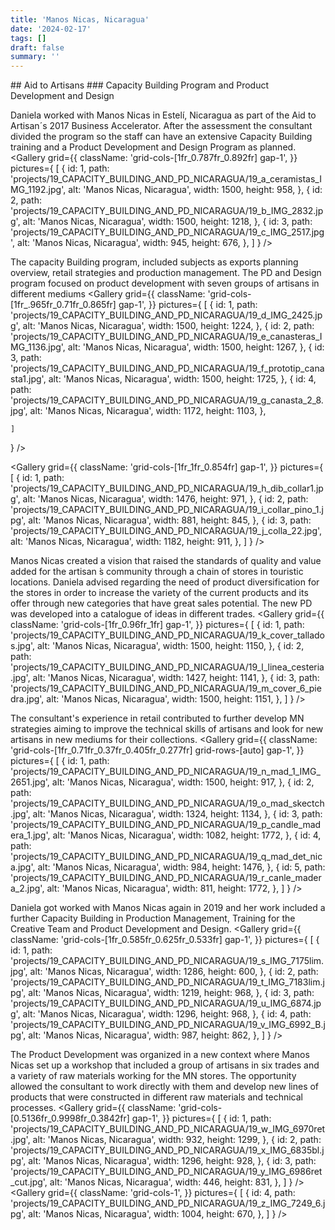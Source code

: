 ```yaml
---
title: 'Manos Nicas, Nicaragua'
date: '2024-02-17'
tags: []
draft: false
summary: ''
---
```

<DivContainer>
## Aid to Artisans
### Capacity Building Program and Product Development and Design 

Daniela worked with Manos Nicas in Estelí, Nicaragua as part of the Aid to Artisan´s 2017 Business Accelerator. After the assessment the consultant divided the program so the staff can have an extensive Capacity Building training and a Product Development and Design Program as planned.
<Gallery
  grid={{
    className: 'grid-cols-[1fr_0.787fr_0.892fr] gap-1',
  }} 
  pictures={
    [
      {
        id: 1,
        path: 'projects/19_CAPACITY_BUILDING_AND_PD_NICARAGUA/19_a_ceramistas_IMG_1192.jpg',
        alt: 'Manos Nicas, Nicaragua',
        width: 1500,
        height: 958,
      },
      {
        id: 2,
        path: 'projects/19_CAPACITY_BUILDING_AND_PD_NICARAGUA/19_b_IMG_2832.jpg',
        alt: 'Manos Nicas, Nicaragua',
        width: 1500,
        height: 1218,
      },
      {
        id: 3,
        path: 'projects/19_CAPACITY_BUILDING_AND_PD_NICARAGUA/19_c_IMG_2517.jpg',
        alt: 'Manos Nicas, Nicaragua',
        width: 945,
        height: 676,
      },
    ]
  }
/>

The capacity Building program, included subjects as exports planning overview, retail strategies and production management. The PD and Design program focused on product development with seven groups of artisans in different mediums
<Gallery
  grid={{
    className: 'grid-cols-[1fr_.965fr_0.71fr_0.865fr] gap-1',
  }} 
  pictures={
    [
      {
        id: 1,
        path: 'projects/19_CAPACITY_BUILDING_AND_PD_NICARAGUA/19_d_IMG_2425.jpg',
        alt: 'Manos Nicas, Nicaragua',
        width: 1500,
        height: 1224,
      },
      {
        id: 2,
        path: 'projects/19_CAPACITY_BUILDING_AND_PD_NICARAGUA/19_e_canasteras_IMG_1136.jpg',
        alt: 'Manos Nicas, Nicaragua',
        width: 1500,
        height: 1267,
      },
      {
        id: 3,
        path: 'projects/19_CAPACITY_BUILDING_AND_PD_NICARAGUA/19_f_prototip_canasta1.jpg',
        alt: 'Manos Nicas, Nicaragua',
        width: 1500,
        height: 1725,
      },
      {
        id: 4,
        path: 'projects/19_CAPACITY_BUILDING_AND_PD_NICARAGUA/19_g_canasta_2_8.jpg',
        alt: 'Manos Nicas, Nicaragua',
        width: 1172,
        height: 1103,
      },

    ]
  }
/>

<Gallery
  grid={{
    className: 'grid-cols-[1fr_1fr_0.854fr] gap-1',
  }} 
  pictures={
    [
      {
        id: 1,
        path: 'projects/19_CAPACITY_BUILDING_AND_PD_NICARAGUA/19_h_dib_collar1.jpg',
        alt: 'Manos Nicas, Nicaragua',
        width: 1476,
        height: 971,
      },
      {
        id: 2,
        path: 'projects/19_CAPACITY_BUILDING_AND_PD_NICARAGUA/19_i_collar_pino_1.jpg',
        alt: 'Manos Nicas, Nicaragua',
        width: 881,
        height: 845,
      },
      {
        id: 3,
        path: 'projects/19_CAPACITY_BUILDING_AND_PD_NICARAGUA/19_j_colla_22.jpg',
        alt: 'Manos Nicas, Nicaragua',
        width: 1182,
        height: 911,
      },
    ]
  }
/>

Manos Nicas created a vision that raised the standards of quality and value added for the artisan ́s community through a chain of stores in touristic locations. Daniela advised regarding the need of product diversification for the stores in order to increase the variety of the current products and its offer through new categories that have great sales potential. The new PD was developed into a catalogue of ideas in different trades.
<Gallery
  grid={{
    className: 'grid-cols-[1fr_0.96fr_1fr] gap-1',
  }} 
  pictures={
    [
      {
        id: 1,
        path: 'projects/19_CAPACITY_BUILDING_AND_PD_NICARAGUA/19_k_cover_tallados.jpg',
        alt: 'Manos Nicas, Nicaragua',
        width: 1500,
        height: 1150,
      },
      {
        id: 2,
        path: 'projects/19_CAPACITY_BUILDING_AND_PD_NICARAGUA/19_l_linea_cesteria.jpg',
        alt: 'Manos Nicas, Nicaragua',
        width: 1427,
        height: 1141,
      },
      {
        id: 3,
        path: 'projects/19_CAPACITY_BUILDING_AND_PD_NICARAGUA/19_m_cover_6_piedra.jpg',
        alt: 'Manos Nicas, Nicaragua',
        width: 1500,
        height: 1151,
      },
    ]
  }
/>

The consultant's experience in retail contributed to further develop MN strategies aiming to improve the technical skills of artisans and look for new artisans in new mediums for their collections.
<Gallery
  grid={{
    className: 'grid-cols-[1fr_0.71fr_0.37fr_0.405fr_0.277fr] grid-rows-[auto] gap-1',
  }} 
  pictures={
    [
      {
        id: 1,
        path: 'projects/19_CAPACITY_BUILDING_AND_PD_NICARAGUA/19_n_mad_1_IMG_2651.jpg',
        alt: 'Manos Nicas, Nicaragua',
        width: 1500,
        height: 917,
      },
      {
        id: 2,
        path: 'projects/19_CAPACITY_BUILDING_AND_PD_NICARAGUA/19_o_mad_skectch.jpg',
        alt: 'Manos Nicas, Nicaragua',
        width: 1324,
        height: 1134,
      },
      {
        id: 3,
        path: 'projects/19_CAPACITY_BUILDING_AND_PD_NICARAGUA/19_p_candle_madera_1.jpg',
        alt: 'Manos Nicas, Nicaragua',
        width: 1082,
        height: 1772,
      },
      {
        id: 4,
        path: 'projects/19_CAPACITY_BUILDING_AND_PD_NICARAGUA/19_q_mad_det_nica.jpg',
        alt: 'Manos Nicas, Nicaragua',
        width: 984,
        height: 1476,
      },
      {
        id: 5,
        path: 'projects/19_CAPACITY_BUILDING_AND_PD_NICARAGUA/19_r_canle_madera_2.jpg',
        alt: 'Manos Nicas, Nicaragua',
        width: 811,
        height: 1772,
      },
    ]
  }
/>

Daniela got worked with Manos Nicas again in 2019 and her work included a further Capacity Building in Production Management, Training for the Creative Team and Product Development and Design.
<Gallery
  grid={{
    className: 'grid-cols-[1fr_0.585fr_0.625fr_0.533fr] gap-1',
  }} 
  pictures={
    [
      {
        id: 1,
        path: 'projects/19_CAPACITY_BUILDING_AND_PD_NICARAGUA/19_s_IMG_7175lim.jpg',
        alt: 'Manos Nicas, Nicaragua',
        width: 1286,
        height: 600,
      },
      {
        id: 2,
        path: 'projects/19_CAPACITY_BUILDING_AND_PD_NICARAGUA/19_t_IMG_7183lim.jpg',
        alt: 'Manos Nicas, Nicaragua',
        width: 1219,
        height: 968,
      },
      {
        id: 3,
        path: 'projects/19_CAPACITY_BUILDING_AND_PD_NICARAGUA/19_u_IMG_6874.jpg',
        alt: 'Manos Nicas, Nicaragua',
        width: 1296,
        height: 968,
      },
      {
        id: 4,
        path: 'projects/19_CAPACITY_BUILDING_AND_PD_NICARAGUA/19_v_IMG_6992_B.jpg',
        alt: 'Manos Nicas, Nicaragua',
        width: 987,
        height: 862,
      },
    ]
  }
/>

The Product Development was organized in a new context where Manos Nicas set up a workshop that included a group of artisans in six trades and a variety of raw materials working for the MN stores. The opportunity allowed the consultant to work directly with them and develop new lines of products that were constructed in different raw materials and technical processes. 
<Gallery
  grid={{
    className: 'grid-cols-[0.5136fr_0.9998fr_0.3842fr] gap-1',
  }} 
  pictures={
    [
      {
        id: 1,
        path: 'projects/19_CAPACITY_BUILDING_AND_PD_NICARAGUA/19_w_IMG_6970ret.jpg',
        alt: 'Manos Nicas, Nicaragua',
        width: 932,
        height: 1299,
      },
      {
        id: 2,
        path: 'projects/19_CAPACITY_BUILDING_AND_PD_NICARAGUA/19_x_IMG_6835bl.jpg',
        alt: 'Manos Nicas, Nicaragua',
        width: 1296,
        height: 928,
      },
      {
        id: 3,
        path: 'projects/19_CAPACITY_BUILDING_AND_PD_NICARAGUA/19_y_IMG_6986ret_cut.jpg',
        alt: 'Manos Nicas, Nicaragua',
        width: 446,
        height: 831,
      },
    ]
  }
/>
<Gallery
  grid={{
    className: 'grid-cols-1',
  }} 
  pictures={
    [
      {
        id: 4,
        path: 'projects/19_CAPACITY_BUILDING_AND_PD_NICARAGUA/19_z_IMG_7249_6.jpg',
        alt: 'Manos Nicas, Nicaragua',
        width: 1004,
        height: 670,
      },
    ]
  }
/>

</DivContainer>